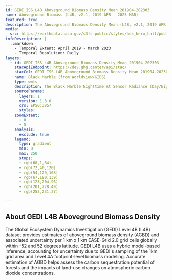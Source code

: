 ```yaml
---
id: GEDI_ISS_L4B_Aboveground_Biomass_Density_Mean_201904-202303
name: Aboveground Biomass (L4B, v2.1, 2019 APR - 2023 MAR)
featured: true
description: The Aboveground Biomass Density Mean (L4B, v2.1, 2019 APR to 2023 MAR) layer is the estimated mean aboveground biomass density, including forest and non-forest, within the 1 km x 1 km grid cell. 
media:
  src: https://earthdata.nasa.gov/s3fs-public/styles/hds_hero_half/public/2024-08/gedi-agbd-us-cloudfree--2-07-2023.jpg?VersionId=E_Zx.ti84WTiK8GB2XWD5VqrwZi7QNDl&itok=cjabduMn
infoDescription: |
  ::markdown    
    - Temporal Extent: April 2019 - March 2023
    - Temporal Resolution: Daily
layers:
  - id: GEDI_ISS_L4B_Aboveground_Biomass_Density_Mean_201904-202303
    stacApiEndpoint: https://dev.ghg.center/api/stac/
    stacCol: GEDI_ISS_L4B_Aboveground_Biomass_Density_Mean_201904-202303
    name: Black Marble (from Worldview/GIBS)
    type: wmts 
    description: The Black Marble Nighttime At Sensor Radiance (Day/Night Band) layer is created from NASA’s Black Marble daily at-sensor top-of-atmosphere nighttime radiance product (VNP46A1). It is displayed as a grayscale image. The layer is expressed in radiance units (nW/(cm2 sr)) with log10 conversion. It is stretched up to 38 nW/(cm2 sr) resulting in improvements in capturing city lights in greater spatial detail than traditional Nighttime Imagery resampled at 0-255 (e.g., Day/Night Band, Enhanced Near Constant Contrast).The ultra-sensitivity of the VIIRS Day/Night Band enables scientists to capture the Earth’s surface and atmosphere in low light conditions, allowing for better monitoring of nighttime phenomena. These images are also useful for assessing anthropogenic sources of light emissions under varying illumination conditions. For instance, during partial to full moon conditions, the layer can identify the location and features of clouds and other natural terrestrial features such as sea ice and snow cover, while enabling temporal observations in urban regions, regardless of moonlit conditions. As such, the layer is particularly useful for detecting city lights, lightning, auroras, fires, gas flares, and fishing fleets.The Black Marble Nighttime At Sensor Radiance (Day/Night Band) layer is available in near real-time from the Visible Infrared Imaging Radiometer Suite (VIIRS) aboard the joint NASA/NOAA Suomi National Polar orbiting Partnership (Suomi NPP) satellite. The sensor resolution is 750 m at nadir, imagery resolution is 500 m, and the temporal resolution is daily
    sourceParams:
      layers: 1
      version: 1.3.0
      crs: EPSG:3857
      styles:
    zoomExtent:
      - 0
      - 5
    analysis:
      exclude: true
    legend:
      type: gradient
      min: 0
      max: 250
      stops:
      - rgb(68,1,84)     
      - rgb(72,40,120)
      - rgb(54,129,168)
      - rgb(67,180,139)
      - rgb(123,204,96)
      - rgb(201,228,49)
      - rgb(253,231,37) 

---
```

<Block>
<Prose>

## About GEDI L4B Aboveground Biomass Density
The Global Ecosystem Dynamics Investigation (GEDI) Level 4B (L4B) dataset provides estimates of aboveground biomass density (AGBD) and associated uncertainty per 1 km x 1 km EASE-Grid 2.0 grid cells globally within -52 and 52 degrees latitude. GEDI L4B uses a hybrid model-based inference, accounting for uncertainty due to GEDI's sampling of the 1km grid area and Level 4A footprint-level biomass modeling. Accurate estimation of AGBD helps assess the carbon sequestration potential of forests and the impacts of land-use changes on atmospheric carbon dioxide concentrations.

</Prose>
</Block>